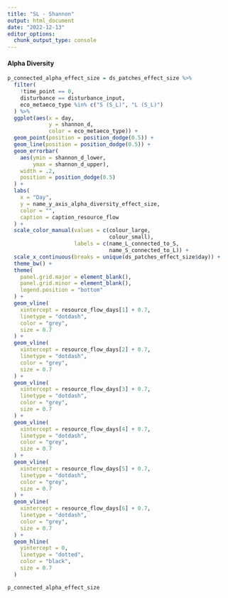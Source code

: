 ```yaml
---
title: "SL - Shannon"
output: html_document
date: "2022-12-13"
editor_options: 
  chunk_output_type: console
---
```


#### Alpha Diversity {.tabset .tabset-pills}

```r
p_connected_alpha_effect_size = ds_patches_effect_size %>%
  filter(
    !time_point == 0,
    disturbance == disturbance_input,
    eco_metaeco_type %in% c("S (S_L)", "L (S_L)")
  ) %>%
  ggplot(aes(x = day,
             y = shannon_d,
             color = eco_metaeco_type)) +
  geom_point(position = position_dodge(0.5)) +
  geom_line(position = position_dodge(0.5)) +
  geom_errorbar(
    aes(ymin = shannon_d_lower,
        ymax = shannon_d_upper),
    width = .2,
    position = position_dodge(0.5)
  ) +
  labs(
    x = "Day",
    y = name_y_axis_alpha_diversity_effect_size,
    color = "",
    caption = caption_resource_flow
  ) +
  scale_color_manual(values = c(colour_large,
                                colour_small),
                     labels = c(name_L_connected_to_S,
                                name_S_connected_to_L)) +
  scale_x_continuous(breaks = unique(ds_patches_effect_size$day)) +
  theme_bw() +
  theme(
    panel.grid.major = element_blank(),
    panel.grid.minor = element_blank(),
    legend.position = "bottom"
  ) +
  geom_vline(
    xintercept = resource_flow_days[1] + 0.7,
    linetype = "dotdash",
    color = "grey",
    size = 0.7
  ) +
  geom_vline(
    xintercept = resource_flow_days[2] + 0.7,
    linetype = "dotdash",
    color = "grey",
    size = 0.7
  ) +
  geom_vline(
    xintercept = resource_flow_days[3] + 0.7,
    linetype = "dotdash",
    color = "grey",
    size = 0.7
  ) +
  geom_vline(
    xintercept = resource_flow_days[4] + 0.7,
    linetype = "dotdash",
    color = "grey",
    size = 0.7
  ) +
  geom_vline(
    xintercept = resource_flow_days[5] + 0.7,
    linetype = "dotdash",
    color = "grey",
    size = 0.7
  ) +
  geom_vline(
    xintercept = resource_flow_days[6] + 0.7,
    linetype = "dotdash",
    color = "grey",
    size = 0.7
  ) +
  geom_hline(
    yintercept = 0,
    linetype = "dotted",
    color = "black",
    size = 0.7
  )

p_connected_alpha_effect_size
```